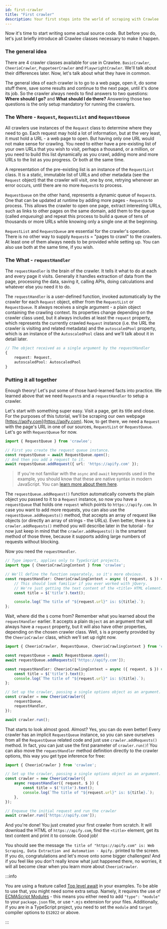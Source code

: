 ```yaml
---
id: first-crawler
title: "First crawler"
description: Your first steps into the world of scraping with Crawlee
---
```



Now it's time to start writing some actual source code. But before you do, let's just briefly introduce all Crawlee classes necessary to make it happen.

### The general idea

There are 4 crawler classes available for use in Crawlee. <ApiLink to="basic-crawler/class/BasicCrawler">`BasicCrawler`</ApiLink>, <ApiLink to="cheerio-crawler/class/CheerioCrawler">`CheerioCrawler`</ApiLink>, <ApiLink to="puppeteer-crawler/class/PuppeteerCrawler">`PuppeteerCrawler`</ApiLink> and <ApiLink to="playwright-crawler/class/PlaywrightCrawler">`PlaywrightCrawler`</ApiLink>. We'll talk about their differences later. Now, let's talk about what they have in common.

The general idea of each crawler is to go to a web page, open it, do some stuff there, save some results and continue to the next page, until it's done its job. So the crawler always needs to find answers to two questions: **Where should I go?** and **What should I do there?** Answering those two questions is the only setup mandatory for running the crawlers.

### The Where - `Request`, `RequestList` and `RequestQueue`

All crawlers use instances of the <ApiLink to="core/class/Request">`Request`</ApiLink> class to determine where they need to go. Each request may hold a lot of information, but at the very least, it must hold a URL - a web page to open. But having only one URL would not make sense for crawling. You need to either have a pre-existing list of your own URLs that you wish to visit, perhaps a thousand, or a million, or you need to build this list dynamically as you crawl, adding more and more URLs to the list as you progress. Or both at the same time.

A representation of the pre-existing list is an instance of the <ApiLink to="core/class/RequestList">`RequestList`</ApiLink> class. It is a static, immutable list of URLs and other metadata (see the <ApiLink to="core/class/Request">`Request`</ApiLink> object) that the crawler will visit, one by one, retrying whenever an error occurs, until there are no more `Request`s to process.

&#8203;<ApiLink to="core/class/RequestQueue">`RequestQueue`</ApiLink> on the other hand, represents a dynamic queue of `Request`s. One that can be updated at runtime by adding more pages - `Request`s to process. This allows the crawler to open one page, extract interesting URLs, such as links to other pages on the same domain, add them to the queue (called _enqueuing_) and repeat this process to build a queue of tens of thousands or more URLs while knowing only a single one at the beginning.

`RequestList` and `RequestQueue` are essential for the crawler's operation. There is no other way to supply `Request`s = "pages to crawl" to the crawlers. At least one of them always needs to be provided while setting up. You can also use both at the same time, if you wish.

### The What - `requestHandler`

The `requestHandler` is the brain of the crawler. It tells it what to do at each and every page it visits. Generally it handles extraction of data from the page, processing the data, saving it, calling APIs, doing calculations and whatever else you need it to do.

The `requestHandler` is a user-defined function, invoked automatically by the crawler for each `Request` object, either from the `RequestList` or `RequestQueue`. It always receives a single argument - a plain object containing the crawling context. Its properties change depending on the crawler class used, but it always includes at least the `request` property, which represents the currently crawled `Request` instance (i.e. the URL the crawler is visiting and related metadata) and the `autoscaledPool` property, which is an instance of the <ApiLink to="core/class/AutoscaledPool">`AutoscaledPool`</ApiLink> class and we'll talk about it in detail later.

```ts
// The object received as a single argument by the requestHandler
{
    request: Request,
    autoscaledPool: AutoscaledPool
}
```

### Putting it all together

Enough theory! Let's put some of those hard-learned facts into practice. We learned above that we need `Request`s and a `requestHandler` to setup a crawler.

Let's start with something super easy. Visit a page, get its title and close. For the purposes of this tutorial, we'll be scraping our own webpage [https://apify.com](https://apify.com). Now, to get there, we need a `Request` with the page's URL in one of our sources, `RequestList` or `RequestQueue`. Let's go with `RequestQueue` for now.

```ts
import { RequestQueue } from 'crawlee';

// First you create the request queue instance.
const requestQueue = await RequestQueue.open();
// And then you add a request to it.
await requestQueue.addRequest({ url: 'https://apify.com' });
```

> If you're not familiar with the `async` and `await` keywords used in the example, you should know that these are native syntax in modern JavaScript. You can [learn more about them here](https://nikgrozev.com/2017/10/01/async-await/).

The <ApiLink to="core/class/RequestQueue#addRequest">`requestQueue.addRequest()`</ApiLink> function automatically converts the plain object you passed to it to a `Request` instance, so now you have a `requestQueue` that holds one `request` which points to `https://apify.com`. In case you want to add more requests, you can also use the <ApiLink to="core/class/RequestQueue#addRequests">`requestQueue.addRequests()`</ApiLink> method, that accepts an array of request like objects (or directly an array of strings - the URLs). Even better, there is a `crawler.addRequests()` method you will describe later in the tutorial - for now just keep in mind that the `crawler.addRequests()` is the smartest method of those three, because it supports adding large numbers of requests without blocking.

Now you need the `requestHandler`.

```ts
// Type import, applies only to TypeScript projects.
import type { CheerioCrawlingContext } from 'crawlee';

// We'll define the function separately, so it's more obvious.
const requestHandler: CheerioCrawlingContext = async ({ request, $ }) => {
    // This should look familiar if you ever worked with jQuery.
    // We're just getting the text content of the <title> HTML element.
    const title = $('title').text();

    console.log(`The title of "${request.url}" is: ${title}.`);
};
```

Wait, where did the `$` come from? Remember what you learned about the `requestHandler` earlier. It accepts a plain `Object` as an argument that will always have a `request` property, but it will also have other properties, depending on the chosen crawler class. Well, `$` is a property provided by the `CheerioCrawler` class, which we'll set up right now.

```ts
import { CheerioCrawler, RequestQueue, CheerioCrawlingContext } from 'crawlee';

const requestQueue = await RequestQueue.open();
await requestQueue.addRequests(['https://apify.com']);

const requestHandler: CheerioCrawlingContext = async ({ request, $ }) => {
    const title = $('title').text();
    console.log(`The title of "${request.url}" is: ${title}.`);
};

// Set up the crawler, passing a single options object as an argument.
const crawler = new CheerioCrawler({
    requestQueue,
    requestHandler,
});

await crawler.run();
```

That starts to look almost good. Almost? Yes, you can do even better! Every crawler has an implicit `RequestQueue` instance, so you can save ourselves from all the `RequestQueue` related code and just use `crawler.addRequests()` method. In fact, you can just use the first parameter of `crawler.run()`! You can also move the `requestHandler` method definition directly to the crawler options, this way you get type inference for free:

```ts
import { CheerioCrawler } from 'crawlee';

// Set up the crawler, passing a single options object as an argument.
const crawler = new CheerioCrawler({
    async requestHandler({ request, $ }) {
        const title = $('title').text();
        console.log(`The title of "${request.url}" is: ${title}.`);
    },
});

// Enqueue the initial request and run the crawler
await crawler.run(['https://apify.com']);
```

And you're done! You just created your first crawler from scratch. It will download the HTML of `https://apify.com`, find the `<title>` element, get its text content and print it to console. Good job!

You should see the message `The title of "https://apify.com" is: Web Scraping, Data Extraction and Automation · Apify.` printed to the screen. If you do, congratulations and let's move onto some bigger challenges! And if you feel like you don't really know what just happened there, no worries, it will all become clear when you learn more about `CheerioCrawler`.

:::info

You are using a feature called [Top level await](https://blog.saeloun.com/2021/11/25/ecmascript-top-level-await.html) in your examples. To be able to use that, you might need some extra setup. Namely, it requires the use of [ECMAScript Modules](https://nodejs.org/api/esm.html) - this means you either need to add `"type": "module"` to your `package.json` file, or use `*.mjs` extension for your files. Additionally, if you are in a TypeScript project, you need to set the `module` and `target` compiler options to `ES2022` or above.

:::
